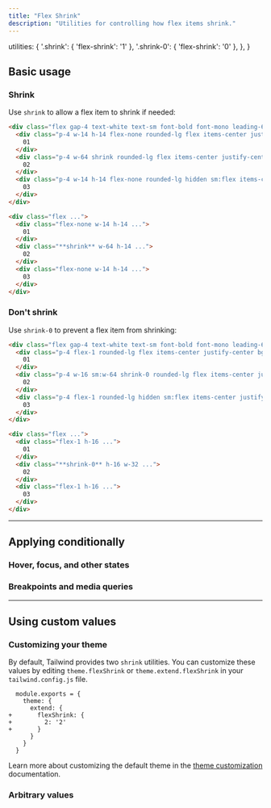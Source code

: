 ```yaml
---
title: "Flex Shrink"
description: "Utilities for controlling how flex items shrink."
---
```



  utilities: {
    '.shrink': { 'flex-shrink': '1' },
    '.shrink-0': { 'flex-shrink': '0' },
  },
}

## Basic usage

### Shrink

Use `shrink` to allow a flex item to shrink if needed:

```html {{ mode: 'example', resizable: true }}
<div class="flex gap-4 text-white text-sm font-bold font-mono leading-6 bg-stripes-indigo rounded-lg">
  <div class="p-4 w-14 h-14 flex-none rounded-lg flex items-center justify-center bg-indigo-300 dark:bg-indigo-800 dark:text-indigo-400">
    01
  </div>
  <div class="p-4 w-64 shrink rounded-lg flex items-center justify-center bg-indigo-500 shadow-lg">
    02
  </div>
  <div class="p-4 w-14 h-14 flex-none rounded-lg hidden sm:flex items-center justify-center bg-indigo-300 dark:bg-indigo-800 dark:text-indigo-400">
    03
  </div>
</div>
```

```html
<div class="flex ...">
  <div class="flex-none w-14 h-14 ...">
    01
  </div>
  <div class="**shrink** w-64 h-14 ...">
    02
  </div>
  <div class="flex-none w-14 h-14 ...">
    03
  </div>
</div>
```

### Don't shrink

Use `shrink-0` to prevent a flex item from shrinking:

```html {{ mode: 'example', resizable: true }}
<div class="flex gap-4 text-white text-sm font-bold font-mono leading-6 bg-stripes-blue rounded-lg">
  <div class="p-4 flex-1 rounded-lg flex items-center justify-center bg-blue-300 dark:bg-blue-800 dark:text-blue-500">
    01
  </div>
  <div class="p-4 w-16 sm:w-64 shrink-0 rounded-lg flex items-center justify-center bg-blue-500 shadow-lg">
    02
  </div>
  <div class="p-4 flex-1 rounded-lg hidden sm:flex items-center justify-center bg-blue-300 dark:bg-blue-800 dark:text-blue-500">
    03
  </div>
</div>
```

```html
<div class="flex ...">
  <div class="flex-1 h-16 ...">
    01
  </div>
  <div class="**shrink-0** h-16 w-32 ...">
    02
  </div>
  <div class="flex-1 h-16 ...">
    03
  </div>
</div>
```

---

## <Heading ignore>Applying conditionally</Heading>

### <Heading ignore>Hover, focus, and other states</Heading>

<HoverFocusAndOtherStates defaultClass="shrink" featuredClass="shrink-0" />

### <Heading ignore>Breakpoints and media queries</Heading>

<BreakpointsAndMediaQueries defaultClass="shrink" featuredClass="shrink-0" />

---

## Using custom values

### Customizing your theme

By default, Tailwind provides two `shrink` utilities. You can customize these values by editing `theme.flexShrink` or `theme.extend.flexShrink` in your `tailwind.config.js` file.

```diff-js {{ filename: 'tailwind.config.js' }}
  module.exports = {
    theme: {
      extend: {
+       flexShrink: {
+         2: '2'
+       }
      }
    }
  }
```

Learn more about customizing the default theme in the [theme customization](/docs/theme#customizing-the-default-theme) documentation.

### Arbitrary values

<ArbitraryValues property="flex-shrink" featuredClass="shrink-[2]" />
